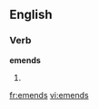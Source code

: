 ==English==

===Verb===
'''emends'''

# {{third-person singular of|[[emend]]}}

[[fr:emends]]
[[vi:emends]]